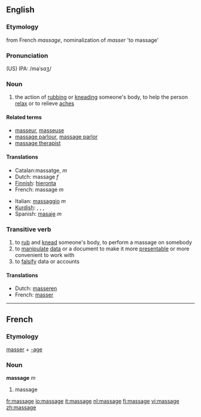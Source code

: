 ==English==
===Etymology===
from French ''massage'', nominalization of ''masser'' 'to massage'
===Pronunciation===
(US) IPA: /məˈsɑʒ/
===Noun===
{{wikipedia}}
{{en-noun-reg}}
#the action of [[rub]]bing or [[knead]]ing someone's body, to help the person [[relax]] or to relieve [[ache]]s

====Related terms====
*[[masseur]], [[masseuse]]
*[[massage parlour]], [[massage parlor]]
*[[massage therapist]]

====Translations====
{{top}}
*Catalan:massatge, ''m''
*Dutch: massage ''f''
*[[Finnish]]: [[hieronta]]
*French: massage ''m''
{{mid}}
*Italian: [[massaggio]] ''m''
*[[Kurdish]]: {{trad|ku|gemirandin}} {{f}}, {{trad|ku|perixandin}} {{f}}, {{trad|ku|mistdan}} {{f}}, {{trad|ku|masaj}} {{f}}
*Spanish: [[masaje]] ''m''
{{bottom}}


===Transitive verb===
{{en-verb|massag|ing}}

#to [[rub]] and [[knead]] someone's body, to perform a massage on somebody
#to [[manipulate]] [[data]] or a document to make it more [[presentable]] or more convenient to work with
#to [[falsify]] data or accounts

====Translations====
*Dutch: [[masseren]]
*French: [[masser]]

----
==French==
===Etymology===
[[masser]] + [[-age]]

===Noun===
'''massage''' ''m''

# massage

[[fr:massage]]
[[io:massage]]
[[it:massage]]
[[nl:massage]]
[[fi:massage]]
[[vi:massage]]
[[zh:massage]]